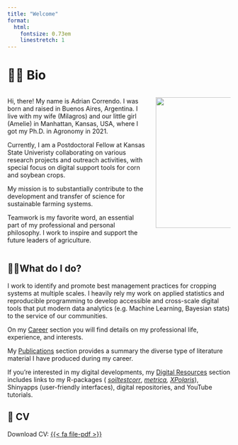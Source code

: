 ```yaml
---
title: "Welcome"
format:
  html:
    fontsize: 0.73em
    linestretch: 1
---
```


# 🙋🏻 Bio

::: columns
::: {.column width="65%"}
Hi, there! My name is Adrian Correndo. I was born and raised in Buenos Aires, Argentina. I live with my wife (Milagros) and our little girl (Amelie) in Manhattan, Kansas, USA, where I got my Ph.D. in Agronomy in 2021.

Currently, I am a Postdoctoral Fellow at Kansas State Univeristy collaborating on various research projects and outreach activities, with special focus on digital support tools for corn and soybean crops.

My mission is to substantially contribute to the development and transfer of science for sustainable farming systems.

Teamwork is my favorite word, an essential part of my professional and personal philosophy. I work to inspire and support the future leaders of agriculture.
:::

::: {.column width="35%"}
![](images/Adrian%20Correndo-KSU.jpg){fig-align="center" width="295"}
:::
:::

## 👷🏻What do I do?

I work to identify and promote best management practices for cropping systems at multiple scales. I heavily rely my work on applied statistics and reproducible programming to develop accessible and cross-scale digital tools that put modern data analytics (e.g. Machine Learning, Bayesian stats) to the service of our communities.

On my [Career](https://adriancorrendo.github.io/02-career.html) section you will find details on my professional life, experience, and interests.

My [Publications](https://adriancorrendo.github.io/03-publications.html) section provides a summary the diverse type of literature material I have produced during my career.

If you're interested in my digital developments, my [Digital Resources](https://adriancorrendo.github.io/03-digitalops.html) section includes links to my R-packages ( [*soiltestcorr*](https://adriancorrendo.github.io/soiltestcorr/), [*metrica*](https://adriancorrendo.github.io/metrica/)*, [XPolaris](https://cran.r-project.org/package=XPolaris)*), Shinyapps (user-friendly interfaces), digital repositories, and YouTube tutorials.

## 📂 CV

Download CV: [{{< fa file-pdf >}}](https://raw.githubusercontent.com/adriancorrendo/adriancorrendo.github.io/main/assets/resources/CV_Correndo_APR-2023.pdf){#CV}
